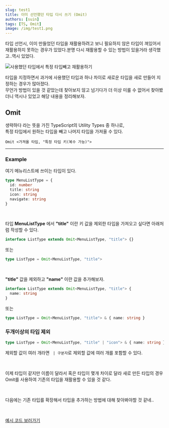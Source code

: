 ```yaml
---
slug: test1
title: 이미 선언했던 타입 다시 쓰기 (Omit)
authors: [suin]
tags: [TS, Omit]
image: /img/test1.png
---
```


타입 선언시, 이미 만들었던 타입을 재활용하려고 보니 필요하지 않은 타입이 껴있어서 재활용하지 못하는 경우가 있었다.분명 다시 재활용할 수 있는 방법이 있을거라 생각했고..역시 있었다.

<!--truncate-->

![사용했던 타입에서 특정 타입빼고 재활용하기](/img/test1.png)

타입을 지정하면서 과거에 사용했던 타입과 하나 차이로 새로운 타입을 새로 만들어 지정하는 경우가 많아졌다.<br/>
무언가 방법이 있을 것 같았는데 찾아보지 않고 넘기다가 더 이상 미룰 수 없어서 찾아봤더니 역시나 있었고 해당 내용을 정리해보자.

## Omit

생략하다 라는 뜻을 가진 TypeScript의 Utility Types 중 하나로,<br/>
특정 타입에서 원하는 타입을 빼고 나머지 타입을 가져올 수 있다.

`Omit <가져올 타입, "특정 타입 키(복수 가능)">`

---

### Example

여기 메뉴리스트에 쓰이는 타입이 있다.

```ts
type MenuListType = {
  id: number
  title: string
  icon: string
  navigate: string
}
```

<br />

타입 **MenuListType** 에서 **"title"** 이란 키 값을 제외한 타입을 가져오고 싶다면
아래처럼 작성할 수 있다.<br/>

```ts
interface ListType extends Omit<MenuListType, "title"> {}
```

또는

```ts
type ListType = Omit<MenuListType, "title">
```

<br />

**"title"** 값을 제외하고 **"name"** 이란 값을 추가해보자.

```ts
interface ListType extends Omit<MenuListType, "title"> {
  name: string
}
```

또는

```ts
type ListType = Omit<MenuListType, "title"> & { name: string }
```

### 두개이상의 타입 제외

```ts
type ListType = Omit<MenuListType, "title" | "icon"> & { name: string }
```

제외할 값이 여러 개라면 ` | 구분자`로 제외할 값에 여러 개를 포함할 수 있다.

<br />

이제 타입이 같지만 이름이 달라서 혹은 타입이 몇개 차이로 달라 새로 만든 타입의 경우
Omit를 사용하여 기존의 타입을 재활용할 수 있을 것 같다.

<br />

다음에는 기존 타입를 확장해서 타입을 추가하는 방법에 대해 찾아봐야할 것 같네..

<br />

[예시 코드 보러가기](https://www.typescriptlang.org/play?#code/C4TwDgpgBAshB2BXAMgSwM7ACrmgXigG8AoKKVAEwC4okBbAIwgCdSphVgAbCGzZ1PADmbVAGMA9vD7ABwtvACGAN1RDFwXlH6CRAX2LEA9EbIdu0QEg1gEXGogHAnAHmOAdVaiABhcCh41ECoE4A1x4oM1mADNFMWg0TABJeECQsKgIAA9NeAp0KAB5Ok4AHjgkCOxcABooACJzHjKAPkIDYkl4THYITABGKkLo2ND8IlFqKDaAJgBmYrZKrTKdYTKJsnEpGhnZXXmFFTUNadmhDb0AbgapZs12jq6Ylji+kkXBkfHRRpW9jbIlVXVNN7W5iZHQygSBQQo4UEELK5fIoDBFSClCqcKrVQyNM6tYDDTrwiF3AY0J4Ldgo3b-fYkpbScrvElfba-WkUg7HE5NYAtTDDHHg3BQAj3ciPMZU17MuSUzbfHZ-SWswwmKCGQxAA)
